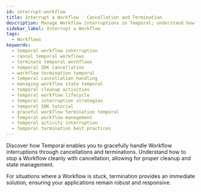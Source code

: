 ```yaml
---
id: interrupt-workflow
title: Interrupt a Workflow - Cancellation and Termination
description: Manage Workflow interruptions in Temporal; understand how to gracefully handle Workflow cancellations and terminations to ensure proper cleanup and state management.
sidebar_label: Interrupt a Workflow
tags:
  - Workflows
keywords:
  - temporal workflow interruption
  - cancel temporal workflows
  - terminate temporal workflows
  - temporal SDK cancellation
  - workflow termination temporal
  - temporal cancellation handling
  - managing workflow state temporal
  - temporal cleanup activities
  - temporal workflow lifecycle
  - temporal interruption strategies
  - temporal SDK tutorial
  - graceful workflow termination temporal
  - temporal workflow management
  - temporal activity interruption
  - temporal termination best practices
---
```



Discover how Temporal enables you to gracefully handle Workflow interruptions through cancellations and terminations.
Understand how to stop a Workflow cleanly with cancellation, allowing for proper cleanup and state management.

For situations where a Workflow is stuck, termination provides an immediate solution, ensuring your applications remain robust and responsive.

<RelatedReadContainer>
    <RelatedReadItem path="/develop/go/cancellation" text="Handling Cancellation and Termination using the Go SDK" archetype="feature-guide" />
    <RelatedReadItem path="/develop/java/cancellation" text="Handling Cancellation and Termination using the Go SDK" archetype="feature-guide" />
    <RelatedReadItem path="/develop/php/cancellation" text="Handling Cancellation and Termination using the PHP SDK" archetype="feature-guide" />
    <RelatedReadItem path="/develop/python/cancellation" text="Handling Cancellation and Termination using the Python SDK" archetype="feature-guide" />
    <RelatedReadItem path="/develop/typescript/cancellation" text="Handling Cancellation and Termination using the TypeScript SDK" archetype="feature-guide" />
    <RelatedReadItem path="/develop/dotnet/cancellation" text="Handling Cancellation and Termination using the .NET SDK" archetype="feature-guide" />
</RelatedReadContainer>
